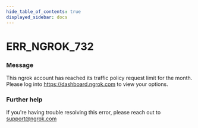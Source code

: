 ```yaml
---
hide_table_of_contents: true
displayed_sidebar: docs
---
```



# ERR_NGROK_732

### Message

This ngrok account has reached its traffic policy request limit for the month. Please log into https://dashboard.ngrok.com to view your options.

<ErrorDetails error="err_ngrok_732" />

### Further help

If you're having trouble resolving this error, please reach out to [support@ngrok.com](mailto:support@ngrok.com?subject=Help%20with%20ERR_NGROK_732)

